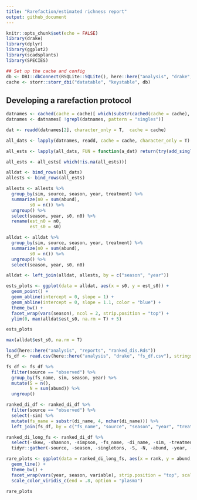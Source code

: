 ```yaml
---
title: "Rarefaction/estimated richness report"
output: github_document
---
```


```r
knitr::opts_chunk$set(echo = FALSE)
library(drake)
library(dplyr)
library(ggplot2)
library(scadsplants)
library(SPECIES)

## Set up the cache and config
db <- DBI::dbConnect(RSQLite::SQLite(), here::here("analysis", "drake", "drake-cache.sqlite"))
cache <- storr::storr_dbi("datatable", "keystable", db)

```

## Developing a rarefaction protocol

```r
datnames <- cached(cache = cache)[ which(substr(cached(cache = cache), 1, 3) == "dat")]
datnames <- datnames[ !grepl(datnames, pattern = "singles")]

dat <- readd(datnames[2], character_only = T,  cache = cache)

all_dats <- lapply(datnames, readd, cache = cache, character_only = T)

all_ests <- lapply(all_dats, FUN = function(a_dat) return(try(add_singletons(a_dat))))

all_ests <- all_ests[ which(!is.na(all_ests))]

alldat <- bind_rows(all_dats)
allests <- bind_rows(all_ests)

allests <- allests %>%
  group_by(sim, source, season, year, treatment) %>%
  summarize(n0 = sum(abund),
         s0 = n()) %>%
  ungroup() %>%
  select(season, year, s0, n0) %>%
  rename(est_n0 = n0,
         est_s0 = s0)

alldat <- alldat %>%
  group_by(sim, source, season, year, treatment) %>%
  summarize(n0 = sum(abund),
         s0 = n()) %>%
  ungroup() %>%
  select(season, year, s0, n0)

alldat <- left_join(alldat, allests, by = c("season", "year"))

```

```r

ests_plots <- ggplot(data = alldat, aes(x = s0, y = est_s0)) +
  geom_point() +
  geom_abline(intercept = 0, slope = 1) +
  geom_abline(intercept = 0, slope = 1.1, color = "blue") +
  theme_bw() +
  facet_wrap(vars(season), ncol = 2, strip.position = "top") +
  ylim(0, max(alldat$est_s0, na.rm = T) + 5)

ests_plots

max(alldat$est_s0, na.rm = T)
```


```r

load(here::here("analysis", "reports", "ranked_dis.Rds"))
fs_df <- read.csv(here::here("analysis", "drake", "fs_df.csv"), stringsAsFactors = F)

fs_df <- fs_df %>%
  filter(source == "observed") %>%
  group_by(fs_name, sim, season, year) %>%
  mutate(S = n(), 
         N = sum(abund)) %>%
  ungroup()

ranked_di_df <- ranked_di_df %>%
  filter(source == "observed") %>%
  select(-sim) %>%
  mutate(fs_name = substr(di_name, 4, nchar(di_name))) %>%
  left_join(fs_df, by = c("fs_name", "source", "season", "year", "treatment"))

ranked_di_long_fs <- ranked_di_df %>%
  select(-skew, -shannon, -simpson, -fs_name, -di_name, -sim, -treatment) %>%
  tidyr::gather(-source, -season, -singletons, -S, -N, -abund, -year, -rank, key = "variable", value = "value")
```

```r

rare_plots <- ggplot(data = ranked_di_long_fs, aes(x = rank, y = abund, group = singletons, color = value)) +
  geom_line() + 
  theme_bw() +
  facet_wrap(vars(year, season, variable), strip.position = "top", scales = "free", ncol = 3) +
  scale_color_viridis_c(end = .8, option = "plasma")

rare_plots
```
